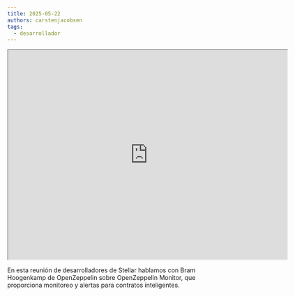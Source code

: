 ```yaml
---
title: 2025-05-22
authors: carstenjacobsen
tags:
  - desarrollador
---
```


<iframe
  src="https://www.youtube.com/embed/UT8XXdcssQ8?si=xqTaXdr7VX9TWrOb"
  width="640"
  height="480"
  allow="autoplay"
></iframe>

En esta reunión de desarrolladores de Stellar hablamos con Bram Hoogenkamp de OpenZeppelin sobre OpenZeppelin Monitor, que proporciona monitoreo y alertas para contratos inteligentes.
